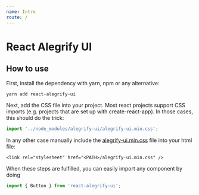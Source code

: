 ```yaml
---
name: Intro
route: /
---
```


# React Alegrify UI

## How to use

First, install the dependency with yarn, npm or any alternative:

```bash
yarn add react-alegrify-ui
```

Next, add the CSS file into your project.
Most react projects support CSS imports (e.g. projects that are set up with create-react-app).
In those cases, this should do the trick:

```js
import '../node_modules/alegrify-ui/alegrify-ui.min.css';
```

In any other case manually include the [alegrify-ui.min.css](https://raw.githubusercontent.com/dejakob/alegrify-ui/master/alegrify-ui.min.css) file into your html file:

```
<link rel="stylesheet" href="<PATH>/alegrify-ui.min.css" />
```

When these steps are fulfilled, you can easily import any component by doing

```js
import { Button } from 'react-alegrify-ui';
```